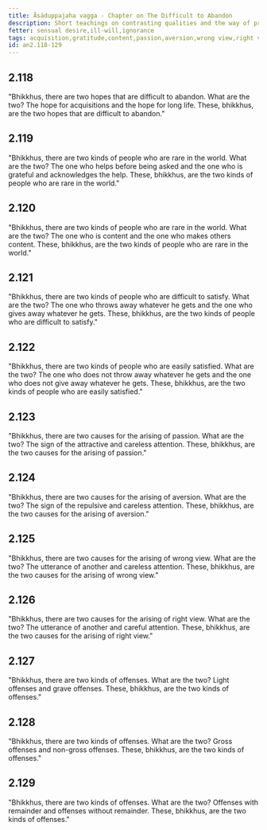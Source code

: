 ```yaml
---
title: Āsāduppajaha vagga - Chapter on The Difficult to Abandon
description: Short teachings on contrasting qualities and the way of practice conducive to cultivating an equanimous mind.
fetter: sensual desire,ill-will,ignorance
tags: acquisition,gratitude,content,passion,aversion,wrong view,right view,offense
id: an2.118-129
---
```


## 2.118

"Bhikkhus, there are two hopes that are difficult to abandon. What are the two? The hope for acquisitions and the hope for long life. These, bhikkhus, are the two hopes that are difficult to abandon."

## 2.119

"Bhikkhus, there are two kinds of people who are rare in the world. What are the two? The one who helps before being asked and the one who is grateful and acknowledges the help. These, bhikkhus, are the two kinds of people who are rare in the world."

## 2.120

"Bhikkhus, there are two kinds of people who are rare in the world. What are the two? The one who is content and the one who makes others content. These, bhikkhus, are the two kinds of people who are rare in the world."

## 2.121

"Bhikkhus, there are two kinds of people who are difficult to satisfy. What are the two? The one who throws away whatever he gets and the one who gives away whatever he gets. These, bhikkhus, are the two kinds of people who are difficult to satisfy."

## 2.122

"Bhikkhus, there are two kinds of people who are easily satisfied. What are the two? The one who does not throw away whatever he gets and the one who does not give away whatever he gets. These, bhikkhus, are the two kinds of people who are easily satisfied."

## 2.123

"Bhikkhus, there are two causes for the arising of passion. What are the two? The sign of the attractive and careless attention. These, bhikkhus, are the two causes for the arising of passion."

## 2.124

"Bhikkhus, there are two causes for the arising of aversion. What are the two? The sign of the repulsive and careless attention. These, bhikkhus, are the two causes for the arising of aversion."

## 2.125

"Bhikkhus, there are two causes for the arising of wrong view. What are the two? The utterance of another and careless attention. These, bhikkhus, are the two causes for the arising of wrong view."

## 2.126

"Bhikkhus, there are two causes for the arising of right view. What are the two? The utterance of another and careful attention. These, bhikkhus, are the two causes for the arising of right view."

## 2.127

"Bhikkhus, there are two kinds of offenses. What are the two? Light offenses and grave offenses. These, bhikkhus, are the two kinds of offenses."

## 2.128

"Bhikkhus, there are two kinds of offenses. What are the two? Gross offenses and non-gross offenses. These, bhikkhus, are the two kinds of offenses."

## 2.129

"Bhikkhus, there are two kinds of offenses. What are the two? Offenses with remainder and offenses without remainder. These, bhikkhus, are the two kinds of offenses."
